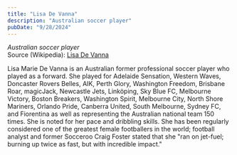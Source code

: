 ```yaml
---
title: "Lisa De Vanna"
description: "Australian soccer player"
pubDate: "9/28/2024"
---
```


*Australian soccer player*  
Source (Wikipedia): [Lisa De Vanna][1]

Lisa Marie De Vanna is an Australian former professional soccer player who played as a forward. She played for Adelaide Sensation, Western Waves, Doncaster Rovers Belles, AIK, Perth Glory, Washington Freedom, Brisbane Roar, magicJack, Newcastle Jets, Linköping, Sky Blue FC, Melbourne Victory, Boston Breakers, Washington Spirit, Melbourne City, North Shore Mariners, Orlando Pride, Canberra United, South Melbourne, Sydney FC, and Fiorentina as well as representing the Australian national team 150 times. She is noted for her pace and dribbling skills. She has been regularly considered one of the greatest female footballers in the world; football analyst and former Socceroo Craig Foster stated that she "ran on jet-fuel; burning up twice as fast, but with incredible impact."

[1]: https://en.wikipedia.org/wiki/Lisa_De_Vanna
